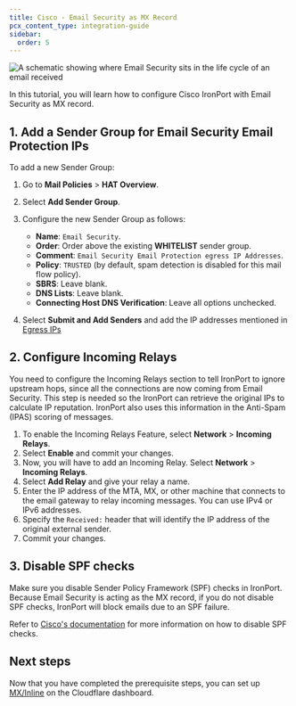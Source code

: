 ```yaml
---
title: Cisco - Email Security as MX Record
pcx_content_type: integration-guide
sidebar:
  order: 5
---
```



![A schematic showing where Email Security sits in the life cycle of an email received](src/assets/email-security/Cisco_to_Email_Security_MX_Inline.png)

In this tutorial, you will learn how to configure Cisco IronPort with Email Security as MX record. 

<Render file="deployment/mx-deployment-prerequisites" product="email-security"/>

## 1. Add a Sender Group for Email Security Email Protection IPs

To add a new Sender Group:

1. Go to **Mail Policies** > **HAT Overview**.

2. Select **Add Sender Group**.

3. Configure the new Sender Group as follows:
   - **Name**: `Email Security`.
   - **Order**: Order above the existing **WHITELIST** sender group.
   - **Comment**: `Email Security Email Protection egress IP Addresses`.
   - **Policy**: `TRUSTED` (by default, spam detection is disabled for this mail flow policy).
   - **SBRS**: Leave blank.
   - **DNS Lists**: Leave blank.
   - **Connecting Host DNS Verification**: Leave all options unchecked.

4. Select **Submit and Add Senders** and add the IP addresses mentioned in <a href="/cloudflare-one/email-security/setup/pre-delivery-deployment/egress-ips/" target="_blank">Egress IPs</a>

## 2. Configure Incoming Relays

You need to configure the Incoming Relays section to tell IronPort to ignore upstream hops, since all the connections are now coming from Email Security. This step is needed so the IronPort can retrieve the original IPs to calculate IP reputation. IronPort also uses this information in the Anti-Spam (IPAS) scoring of messages.

1. To enable the Incoming Relays Feature, select **Network** > **Incoming Relays**.
2. Select **Enable** and commit your changes.
3. Now, you will have to add an Incoming Relay. Select **Network** > **Incoming Relays**.
4. Select **Add Relay** and give your relay a name.
5. Enter the IP address of the MTA, MX, or other machine that connects to the email gateway to relay incoming messages. You can use IPv4 or IPv6 addresses.
6. Specify the `Received:` header that will identify the IP address of the original external sender.
7. Commit your changes.

## 3. Disable SPF checks

Make sure you disable Sender Policy Framework (SPF) checks in IronPort. Because Email Security is acting as the MX record, if you do not disable SPF checks, IronPort will block emails due to an SPF failure.

Refer to [Cisco's documentation](https://www.cisco.com/c/en/us/support/docs/security/email-security-appliance/117973-faq-esa-00.html) for more information on how to disable SPF checks.

## Next steps

Now that you have completed the prerequisite steps, you can set up [MX/Inline](/cloudflare-one/email-security/setup/pre-delivery-deployment/mx-inline-deployment-setup/) on the Cloudflare dashboard.